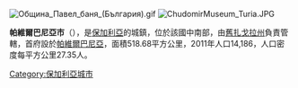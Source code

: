 [[Image:Община_Павел_баня_(България).gif|right]]
[[Image:ChudomirMuseum_Turia.JPG|right]]

'''帕維爾巴尼亞市'''（{{lang-bg|Павел баня}}），是[[保加利亞|保加利亞]]的城鎮，位於該國中南部，由[[舊扎戈拉州|舊扎戈拉州]]負責管轄，首府設於[[帕維爾巴尼亞|帕維爾巴尼亞]]，面積518.68平方公里，2011年人口14,186，人口密度每平方公里27.35人。

{{Coord|42.6|N|25.2|E|display=title}}

{{Bulgaria-geo-stub}}
[[Category:保加利亞城市|Category:保加利亞城市]]